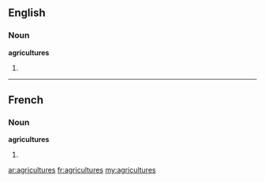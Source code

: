 ==English==

===Noun===
'''agricultures'''

# {{plural of|[[agriculture]]}}

----

==French==

===Noun===
'''agricultures''' {{f}}

# {{plural of|[[agriculture]]|lang=fr}}

[[ar:agricultures]]
[[fr:agricultures]]
[[my:agricultures]]